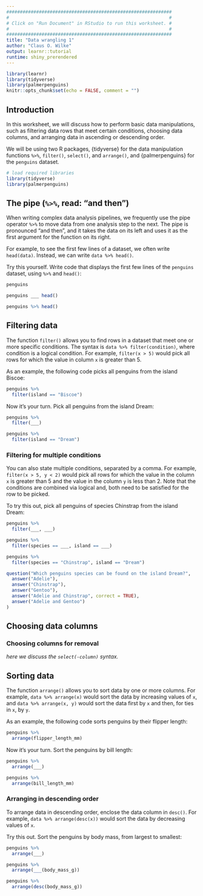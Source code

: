 ```yaml
---
#############################################################
#                                                           #
# Click on "Run Document" in RStudio to run this worksheet. #
#                                                           #
#############################################################
title: "Data wrangling 1"
author: "Claus O. Wilke"
output: learnr::tutorial
runtime: shiny_prerendered
---
```


```r
library(learnr)
library(tidyverse)
library(palmerpenguins)
knitr::opts_chunk$set(echo = FALSE, comment = "")
```

## Introduction

In this worksheet, we will discuss how to perform basic data manipulations, such as filtering data rows that meet certain conditions, choosing data columns, and arranging data in ascending or descending order.

We will be using two R packages, {tidyverse} for the data manipulation functions `%>%`, `filter()`, `select()`, and `arrange()`, and {palmerpenguins} for the `penguins` dataset.

```r
# load required libraries
library(tidyverse)
library(palmerpenguins)
```

## The pipe (`%>%`, read: "and then")

When writing complex data analysis pipelines, we frequently use the pipe operator `%>%` to move data from one analysis step to the next. The pipe is pronounced "and then", and it takes the data on its left and uses it as the first argument for the function on its right.

For example, to see the first few lines of a dataset, we often write `head(data)`. Instead, we can write `data %>% head()`.

Try this yourself. Write code that displays the first few lines of the `penguins` dataset, using `%>%` and `head()`:

```r
penguins
```

```r
penguins ___ head()
```

```r
penguins %>% head()
```


## Filtering data

The function `filter()` allows you to find rows in a dataset that meet one or more specific conditions. The syntax is `data %>% filter(condition)`, where condition is a logical condition. For example, `filter(x > 5)` would pick all rows for which the value in column `x` is greater than 5.

As an example, the following code picks all penguins from the island Biscoe:

```r
penguins %>%
  filter(island == "Biscoe")
```

Now it's your turn. Pick all penguins from the island Dream:

```r
penguins %>%
  filter(___)
```

```r
penguins %>%
  filter(island == "Dream")
```

### Filtering for multiple conditions

You can also state multiple conditions, separated by a comma. For example, `filter(x > 5, y < 2)` would pick all rows for which the value in the column `x` is greater than 5 and the value in the column `y` is less than 2. Note that the conditions are combined via logical and, both need to be satisfied for the row to be picked.

To try this out, pick all penguins of species Chinstrap from the island Dream:

```r
penguins %>%
  filter(___, ___)
```

```r
penguins %>%
  filter(species == ___, island == ___)
```

```r
penguins %>%
  filter(species == "Chinstrap", island == "Dream")
```

```r
question("Which penguins species can be found on the island Dream?",
  answer("Adelie"),
  answer("Chinstrap"),
  answer("Gentoo"),
  answer("Adelie and Chinstrap", correct = TRUE),
  answer("Adelie and Gentoo")
)
```

## Choosing data columns


### Choosing columns for removal

*here we discuss the `select(-column)` syntax.*

## Sorting data

The function `arrange()` allows you to sort data by one or more columns. For example, `data %>% arrange(x)` would sort the data by increasing values of `x`, and `data %>% arrange(x, y)` would sort the data first by `x` and then, for ties in `x`, by `y`.

As an example, the following code sorts penguins by their flipper length:

```r
penguins %>%
  arrange(flipper_length_mm)
```

Now it's your turn. Sort the penguins by bill length:

```r
penguins %>%
  arrange(___)
```

```r
penguins %>%
  arrange(bill_length_mm)
```

### Arranging in descending order

To arrange data in descending order, enclose the data column in `desc()`. For example, `data %>% arrange(desc(x))` would sort the data by decreasing values of `x`.

Try this out. Sort the penguins by body mass, from largest to smallest:

```r
penguins %>%
  arrange(___)
```

```r
penguins %>%
  arrange(___(body_mass_g))
```

```r
penguins %>%
  arrange(desc(body_mass_g))
```


